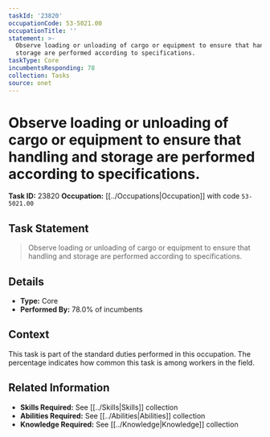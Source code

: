 ```yaml
---
taskId: '23820'
occupationCode: 53-5021.00
occupationTitle: ''
statement: >-
  Observe loading or unloading of cargo or equipment to ensure that handling and
  storage are performed according to specifications.
taskType: Core
incumbentsResponding: 78
collection: Tasks
source: onet
---
```

# Observe loading or unloading of cargo or equipment to ensure that handling and storage are performed according to specifications.

**Task ID:** 23820
**Occupation:** [[../Occupations|Occupation]] with code `53-5021.00`

## Task Statement

> Observe loading or unloading of cargo or equipment to ensure that handling and storage are performed according to specifications.

## Details

- **Type:** Core
- **Performed By:** 78.0% of incumbents

## Context

This task is part of the standard duties performed in this occupation. The percentage indicates how common this task is among workers in the field.

## Related Information

- **Skills Required:** See [[../Skills|Skills]] collection
- **Abilities Required:** See [[../Abilities|Abilities]] collection
- **Knowledge Required:** See [[../Knowledge|Knowledge]] collection
